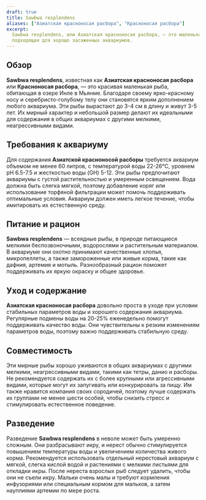```yaml
---
draft: true
title: Sawbwa resplendens
aliases: ["Азиатская красноносая расбора", "Красноносая расбора"]
excerpt:
  Sawbwa resplendens, или Азиатская красноносая расбора, — это маленькая, мирная рыба с яркой окраской, идеально
  подходящая для хорошо засаженных аквариумов.
---
```


## Обзор

**Sawbwa resplendens**, известная как **Азиатская красноносая расбора** или **Красноносая расбора**, — это красивая
маленькая рыба, обитающая в озере Инле в Мьянме. Благодаря своему ярко-красному носу и серебристо-голубому телу они
становятся ярким дополнением любого аквариума. Эти рыбы вырастают до 3-4 см в длину и живут 3-5 лет. Их мирный характер
и небольшой размер делают их идеальными для содержания в общих аквариумах с другими мелкими, неагрессивными видами.

## Требования к аквариуму

Для содержания **Азиатской красноносой расборы** требуется аквариум объемом не менее 60 литров, с температурой воды
22-26°C, уровнем pH 6.5-7.5 и жесткостью воды (GH) 5-12. Эти рыбы предпочитают аквариумы с густой растительностью и
умеренным освещением. Вода должна быть слегка мягкой, поэтому добавление коряг или использование торфяной фильтрации
может помочь поддерживать оптимальные условия. Аквариум должен иметь легкое течение, чтобы имитировать их естественную
среду.

## Питание и рацион

**Sawbwa resplendens** — всеядные рыбы, в природе питающиеся мелкими беспозвоночными, водорослями и растительным
материалом. В аквариуме они охотно принимают качественные хлопья, микропеллеты, а также замороженные или живые корма,
такие как дафния, артемия и мотыль. Разнообразный рацион поможет поддерживать их яркую окраску и общее здоровье.

## Уход и содержание

**Азиатская красноносая расбора** довольно проста в уходе при условии стабильных параметров воды и хорошего содержания
аквариума. Регулярные подмены воды на 20-25% еженедельно помогут поддерживать качество воды. Они чувствительны к резким
изменениям параметров воды, поэтому важно поддерживать стабильную среду.

## Совместимость

Эти мирные рыбы хорошо уживаются в общих аквариумах с другими мелкими, неагрессивными видами, такими как тетры, данио и
расборы. Не рекомендуется содержать их с более крупными или агрессивными видами, которые могут их запугивать или
конкурировать за пищу. Им также нравится компания своих сородичей, поэтому лучше содержать их группами не менее шести
особей, чтобы снизить стресс и стимулировать естественное поведение.

## Разведение

Разведение **Sawbwa resplendens** в неволе может быть умеренно сложным. Они разбрасывают икру, и нерест обычно
стимулируется повышением температуры воды и увеличением количества живого корма. Рекомендуется использовать отдельный
нерестовый аквариум с мягкой, слегка кислой водой и растениями с мелкими листьями для откладки икры. После нереста
взрослых рыб следует удалить, чтобы они не съели икру. Мальки очень малы и требуют кормления инфузориями или специальным
кормом для мальков, а затем науплиями артемии по мере роста.
